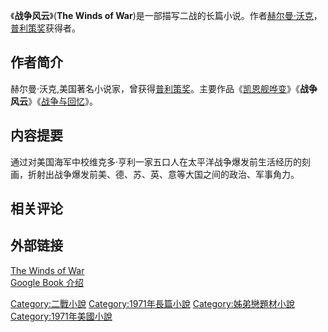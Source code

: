 《'''战争风云'''》('''The Winds of War''')是一部描写二战的长篇小说。作者[[赫尔曼·沃克|赫尔曼·沃克]]，[[普利策奖|普利策奖]]获得者。
==作者简介==
赫尔曼·沃克,美国著名小说家，曾获得[[普利策奖|普利策奖]]。主要作品《[[凯恩舰哗变|凯恩舰哗变]]》《'''战争风云'''》《[[战争与回忆|战争与回忆]]》。

==内容提要==
通过对美国海军中校维克多·亨利一家五口人在太平洋战争爆发前生活经历的刻画，折射出战争爆发前美、德、苏、英、意等大国之间的政治、军事角力。

==相关评论==
==外部链接==
[http://en.wikipedia.org/wiki/The_Winds_of_War The Winds of War] {{Wayback|url=http://en.wikipedia.org/wiki/The_Winds_of_War |date=20210126135345 }}<br>
[http://books.google.com/books?id=zYfxx_kmywMC&dq=the+winds+of+war&printsec=frontcover&source=bn&hl=en&ei=0oaSSqHnF8OPkQXG_NG7Cg&sa=X&oi=book_result&ct=result&resnum=5 Google Book 介绍]

{{DEFAULTSORT:Winds of War,The}}
[[Category:二戰小說|Category:二戰小說]]
[[Category:1971年長篇小說|Category:1971年長篇小說]]
[[Category:姊弟戀題材小說|Category:姊弟戀題材小說]]
[[Category:1971年美國小說|Category:1971年美國小說]]